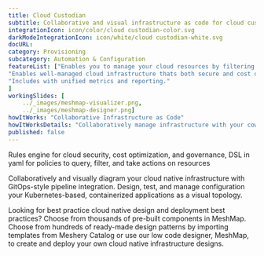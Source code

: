 ```yaml
---
title: Cloud Custodian  
subtitle: Collaborative and visual infrastructure as code for cloud custodian
integrationIcon: icon/color/cloud custodian-color.svg
darkModeIntegrationIcon: icon/white/cloud custodian-white.svg
docURL: 
category: Provisioning
subcategory: Automation & Configuration
featureList: ["Enables you to manage your cloud resources by filtering, tagging, and then applying actions to them.",
"Enables well-managed cloud infrastructure thats both secure and cost optimized.",
"Includes with unified metrics and reporting."
]
workingSlides: [
    ../_images/meshmap-visualizer.png,
    ../_images/meshmap-designer.png]
howItWorks: "Collaborative Infrastructure as Code"
howItWorksDetails: "Collaboratively manage infrastructure with your coworkers synchronously sharing the same designs."
published: false
---
```

<p>
    Rules engine for cloud security, cost optimization, and governance, DSL in yaml for policies to query, filter, and take actions on resources
</p>
<p>
    Collaboratively and visually diagram your cloud native infrastructure with GitOps-style pipeline integration. Design, test, and manage configuration your Kubernetes-based, containerized applications as a visual topology.
</p>
<p>
    Looking for best practice cloud native design and deployment best practices? Choose from thousands of pre-built components in MeshMap. Choose from hundreds of ready-made design patterns by importing templates from Meshery Catalog or use our low code designer, MeshMap, to create and deploy your own cloud native infrastructure designs.
</p>
